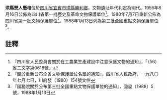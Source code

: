 {{msg:四川省文物保護單位
|名稱 = 僰人懸棺
|編號 = 51
|圖片 = 
|級別 = S01
|分類 = 
|時代 = 
|地点 = [[四川省|四川省]][[宜賓市|宜賓市]][[珙縣|珙縣]][[勝利鄉|勝利鄉]]
|坐標 =
|登錄 = 1956年8月16日
}}
{{msg:四川省文物保護單位
|名稱 = 珙縣僰人懸棺
|編號 = 138
|圖片 = 
|級別 = S1
|分類 = 
|時代 = [[明代|明代]]
|地点 = [[四川省|四川省]][[珙縣|珙縣]]
|坐標 =
|登錄 = 1980年7月7日
}}
{{msg:四川省文物保護單位
|名稱 = 僰人懸棺葬（墓）
|編號 = 249
|圖片 = 
|級別 = 103
|分類 = 
|時代 = 宋至清
|地点 = [[四川省|四川省]][[珙縣|珙縣]]
|坐標 =
|登錄 = 1988年1月13日
}}
'''珙縣僰人懸棺'''位於[[四川省|四川省]][[宜賓市|宜賓市]][[珙縣|珙縣]][[勝利鄉|勝利鄉]]，文物遺址年代判定為明代。1956年8月16日公佈為四川省第一批歷史及革命文物保護單位<ref>『四川省人民委員會關於在工農業生產建設中注意保護文物的通知』，「（56）省二文字第0618號」</ref>。1980年7月7日重新公佈為四川省第一批文物保護單位<ref>『關於重新公布全省文物保護單位名單的通知』，四川省人民政府，一九八〇年七月七日，川府發（1980）154號文件</ref>。1988年1月13日列為第三批全國重點文物保護單位<ref>『國務院關於公布第三批全國重點文物保護單位的通知』，國發〔1988〕5號，1988年1月13日</ref>。

==註釋==
{{reflist}}
{{文物保護單位小作品}}
{{四川全國重點文物保護單位}}